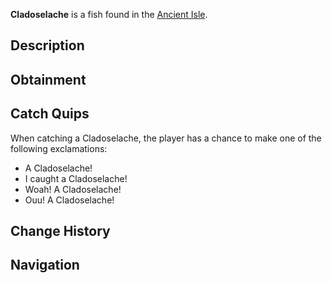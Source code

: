 {{FishInfobox
|image          = Cladoselache.png
|rarity         = Common
|sea            = First Sea
|location       = [[Ancient Isle]]
|sublocation    = Freshwater
|sources        = Fishing Rod
|radar_location = 
|xp             = 95
|weather        = 
|time           = Day
|season         = 
|bait           = Worm
|base_weight    = 24
|base_value     = 90
|weight_range   = 6
|base_chance    = 87
|base_resil     = 70
}}
'''Cladoselache''' is a {{Rarity|Common}} fish found in the [[Ancient Isle]].

== Description ==
{{Description|Cladoselache is a sleek, agile predator from the Devonian era, hunting fish and cephalopods.|Bestiary Entry}}

== Obtainment ==
{{Description|Can be found in freshwater in the Ancient Isle.|Bestiary Hint}}
{{Fish Availability|
Ancient Isle/Freshwater Pond
Ancient Isle/Waterfall
|top_rods      = 
Rapid Rod\378944.74\52248.05;
Leviathan's Fang Rod\375958.82\0;
Firefly Rod\373202.12\51267.34;
Trident Rod\371543.57\22156.87;
Fast Rod\365988.89\44940.15;
Wildflower Rod\349609\41409.56;
Long Rod\333562.87\41533.09;
Brick Built Rod\328842.75\40725.23;
Nocturnal Rod\169379.1\149441.86;
Fungal Rod\362835.6\56023.11;
Antler Rod\331508\51079.85;
Free Spirit Rod\363852.77\22101.68;
No-Life Rod\349779.31\36121.86;
Challenger's Rod\322282.89\28599.74;
Zeus Rod\316509.82\31795.2;
Blazebringer Rod\313508.39\30406.77;
Depthseeker Rod\313291.45\28741.26;
Verdant Shear Rod\311967.81\30739.29;
Avalanche Rod\308583.88\26253.99;
Seraphic Rod\308250.39\31222.19;
Rod Of The Forgotten Fang\305172.4\28512.82;
Rod Of The Depths\304769.02\25901.17;
Volcanic Rod\303950.21\28827.56;
Ethereal Prism Rod\297267.86\0;
Rod Of The Exalted One\294997.02\0;
Steady Rod\163311.77\14359.57
|recommended   = Trident Rod
}}

== Catch Quips ==
When catching a Cladoselache, the player has a chance to make one of the following exclamations:
* A Cladoselache!
* I caught a Cladoselache!
* Woah! A Cladoselache!
* Ouu! A Cladoselache!

== Change History ==
{{Change History|{{subst:Current Version}}}}

== Navigation ==
{{Fish Navbox|Ancient Isle}}